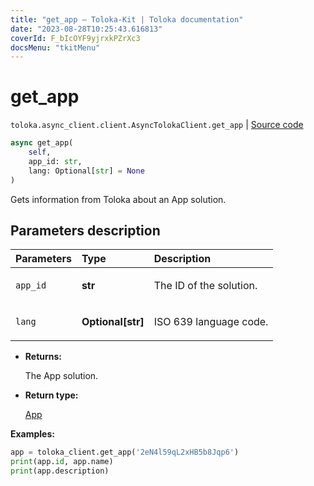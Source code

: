 ```yaml
---
title: "get_app — Toloka-Kit | Toloka documentation"
date: "2023-08-28T10:25:43.616813"
coverId: F_bIcOYF9yjrxkPZrXc3
docsMenu: "tkitMenu"
---
```


# get_app

`toloka.async_client.client.AsyncTolokaClient.get_app` | [Source code](https://github.com/Toloka/toloka-kit/blob/v1.2.1/src/async_client/client.py#L0)

```python
async get_app(
    self,
    app_id: str,
    lang: Optional[str] = None
)
```

Gets information from Toloka about an App solution.

## Parameters description

| Parameters | Type | Description |
| :----------| :----| :-----------|
`app_id`|**str**|<p>The ID of the solution.</p>
`lang`|**Optional\[str\]**|<p>ISO 639 language code.</p>

* **Returns:**

  The App solution.

* **Return type:**

  [App](/docs/toloka-kit/reference/toloka.client.app.App)

**Examples:**

```python
app = toloka_client.get_app('2eN4l59qL2xHB5b8Jqp6')
print(app.id, app.name)
print(app.description)
```
